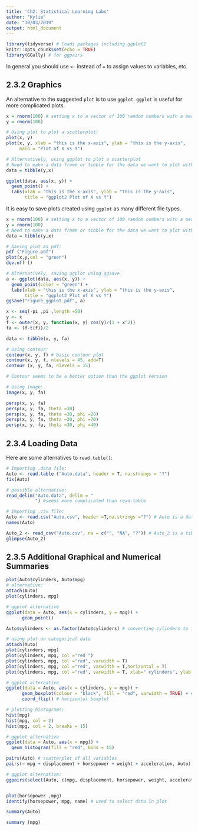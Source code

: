 ```yaml
---
title: 'Ch2: Statistical Learning Labs'
author: "Kylie"
date: "30/03/2019"
output: html_document
---
```


```r
library(tidyverse) # loads packages including ggplot2
knitr::opts_chunk$set(echo = TRUE)
library(GGally) # for ggpairs
```


In general you should use `<-` instead of `=` to assign values to variables, etc.

## 2.3.2 Graphics

An alternative to the suggested `plot` is to use `ggplot`. `ggplot` is useful for more complicated plots. 

```r
x = rnorm(100) # setting x to a vector of 100 random numbers with a mean of 0 and a standard deviation of 1
y = rnorm(100)

# Using plot to plot a scatterplot:
plot(x, y)
plot(x, y, xlab = "this is the x-axis", ylab = "this is the y-axis",
     main = "Plot of X vs Y")

# Alternatively, using ggplot to plot a scatterplot
# Need to make a data frame or tibble for the data we want to plot with ggplot:
data = tibble(y,x)

ggplot(data, aes(x, y)) +
  geom_point() +
  labs(xlab = "this is the x-axis", ylab = "this is the y-axis",
       title = "ggplot2 Plot of X vs Y")

```

It is easy to save plots created using `ggplot` as many different file types.

```r
x = rnorm(100) # setting x to a vector of 100 random numbers with a mean of 0 and a standard deviation of 1
y = rnorm(100)
# Need to make a data frame or tibble for the data we want to plot with ggplot:
data = tibble(y,x)

# Saving plot as pdf:
pdf ("Figure.pdf")
plot(x,y,col = "green")
dev.off ()

# Alternatively, saving ggplot using ggsave
a <- ggplot(data, aes(x, y)) +
  geom_point(color = "green") +
  labs(xlab = "this is the x-axis", ylab = "this is the y-axis",
       title = "ggplot2 Plot of X vs Y")
ggsave("Figure_ggplot.pdf", a)

```

```r
x <- seq(-pi ,pi ,length =50)
y <- x
f <- outer(x, y, function(x, y) cos(y)/(1 + x^2))
fa <- (f-t(f))/2

data <- tibble(x, y, fa)

# Using contour:
contour(x, y, f) # basic contour plot
contour(x, y, f, nlevels = 45, add=T)
contour (x, y, fa, nlevels = 15)

# Contour seems to be a better option than the ggplot version
```

```r
# Using image:
image(x, y, fa)

persp(x, y, fa)
persp(x, y, fa, theta =30)
persp(x, y, fa, theta =30, phi =20)
persp(x, y, fa, theta =30, phi =70)
persp(x, y, fa, theta =30, phi =40)
```

## 2.3.4 Loading Data

Here are some alternatives to `read.table()`:

```r
# Importing .data file:
Auto <- read.table ("Auto.data", header = T, na.strings = "?")
fix(Auto)

# possible alternative:
read_delim("Auto.data", delim = "
           ") #seems more complicated than read.table

# Importing .csv file:
Auto <- read.csv("Auto.csv", header =T,na.strings ="?") # Auto is a data frame
names(Auto)

Auto_2 <- read_csv("Auto.csv", na = c("", "NA", "?")) # Auto_2 is a tibble. Don't need to specify that there is a header
glimpse(Auto_2)

```

## 2.3.5 Additional Graphical and Numerical Summaries

```r
plot(Auto$cylinders, Auto$mpg)
# alternative:
attach(Auto)
plot(cylinders, mpg)

# ggplot alternative
ggplot(data = Auto, aes(x = cylinders, y = mpg)) +
      geom_point()

Auto$cylinders <- as.factor(Auto$cylinders) # converting cylinders to factor

# using plot on categorical data
attach(Auto)
plot(cylinders, mpg)
plot(cylinders, mpg, col ="red ")
plot(cylinders, mpg, col ="red", varwidth = T)
plot(cylinders, mpg, col ="red", varwidth = T,horizontal = T)
plot(cylinders, mpg, col ="red", varwidth = T, xlab=" cylinders", ylab ="MPG")

# ggplot alternative
ggplot(data = Auto, aes(x = cylinders, y = mpg)) +
      geom_boxplot(colour = "black", fill = "red", varwidth = TRUE) + # makes the width of boxes proportional to the quantity of data 
      coord_flip() # horizontal boxplot

# plotting histograms:
hist(mpg)
hist(mpg, col = 2)
hist(mpg, col = 2, breaks = 15)

# ggplot alternative
ggplot(data = Auto, aes(x = mpg)) + 
  geom_histogram(fill = "red", bins = 15)

pairs(Auto) # scatterplot of all variables
pairs(∼ mpg + displacement + horsepower + weight + acceleration, Auto) # scatterplot of selected variables

# ggplot alternative:
ggpairs(select(Auto, c(mpg, displacement, horsepower, weight, acceleration)))


plot(horsepower ,mpg)
identify(horsepower, mpg, name) # used to select data in plot

summary(Auto)

summary (mpg)
```

